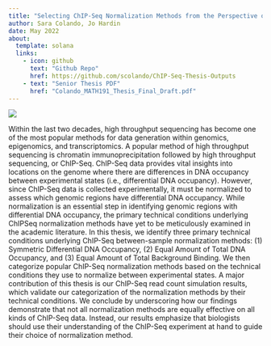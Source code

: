 ```yaml
---
title: "Selecting ChIP-Seq Normalization Methods from the Perspective of their Technical Conditions"
author: Sara Colando, Jo Hardin
date: May 2022
about:
  template: solana
  links:
    - icon: github
      text: "Github Repo"
      href: https://github.com/scolando/ChIP-Seq-Thesis-Outputs
    - text: "Senior Thesis PDF"
      href: "Colando_MATH191_Thesis_Final_Draft.pdf"
---
```


![](featured.png)

Within the last two decades, high throughput sequencing has become one of the most popular methods for data generation within genomics, epigenomics, and transcriptomics. A popular method of high throughput sequencing is chromatin immunoprecipitation followed by high throughput sequencing, or ChIP-Seq. ChIP-Seq data provides vital insights into locations on the genome where there are differences in DNA occupancy between experimental states (i.e., differential DNA occupancy). However, since ChIP-Seq data is collected experimentally, it must be normalized to assess which genomic regions have differential DNA occupancy. While normalization is an essential step in identifying genomic regions with differential DNA occupancy, the primary technical conditions underlying ChIPSeq normalization methods have yet to be meticulously examined in the academic literature. In this thesis, we identify three primary technical conditions underlying ChIP-Seq between-sample normalization methods: (1) Symmetric Differential DNA Occupancy, (2) Equal Amount of Total DNA Occupancy, and (3) Equal Amount of Total Background Binding. We then categorize popular ChIP-Seq normalization methods based on the technical conditions they use to normalize between experimental states. A major contribution of this thesis is our ChIP-Seq read count simulation results, which validate our categorization of the normalization methods by their technical conditions. We conclude by underscoring how our findings demonstrate that not all normalization methods are equally effective on all kinds of ChIP-Seq data. Instead, our results emphasize that biologists should use their understanding of the ChIP-Seq experiment at hand to guide their choice of normalization method.
